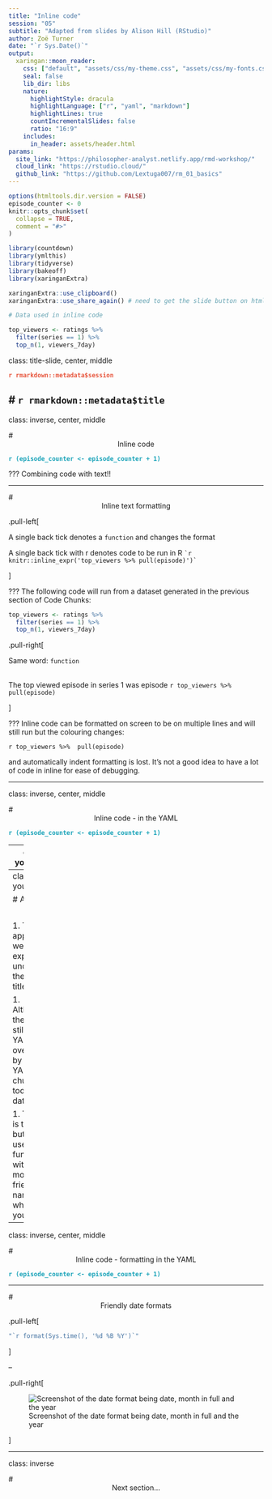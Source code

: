 ```yaml
---
title: "Inline code"
session: "05"
subtitle: "Adapted from slides by Alison Hill (RStudio)"
author: Zoë Turner
date: "`r Sys.Date()`"
output:
  xaringan::moon_reader:
    css: ["default", "assets/css/my-theme.css", "assets/css/my-fonts.css"]
    seal: false 
    lib_dir: libs
    nature:
      highlightStyle: dracula
      highlightLanguage: ["r", "yaml", "markdown"]
      highlightLines: true
      countIncrementalSlides: false
      ratio: "16:9"
    includes:
      in_header: assets/header.html  
params:
  site_link: "https://philosopher-analyst.netlify.app/rmd-workshop/"
  cloud_link: "https://rstudio.cloud/"
  github_link: "https://github.com/Lextuga007/rm_01_basics"
---
```


```r
options(htmltools.dir.version = FALSE)
episode_counter <- 0
knitr::opts_chunk$set(
  collapse = TRUE,   
  comment = "#>"
)
```

```r
library(countdown)
library(ymlthis)
library(tidyverse)
library(bakeoff)
library(xaringanExtra)

xaringanExtra::use_clipboard()
xaringanExtra::use_share_again() # need to get the slide button on html view

# Data used in inline code

top_viewers <- ratings %>% 
  filter(series == 1) %>% 
  top_n(1, viewers_7day)

```

class: title-slide, center, middle

<span class="fa-stack fa-4x">
  <i class="fa fa-circle fa-stack-2x" style="color: #ffffffcc;"></i>
  <strong class="fa-stack-1x" style="color:#e7553c;">`r rmarkdown::metadata$session`</strong>
</span> 

# `r rmarkdown::metadata$title`
---

class: inverse, center, middle

# <center>Inline code</center>

<span class="fa-stack fa-4x">
  <i class="fa fa-circle fa-stack-2x" style="color: #fff;"></i>
  <strong class="fa-stack-1x" style="color:#17a2b8;">`r (episode_counter <- episode_counter + 1)` </strong>
</span> 

???
Combining code with text!!

---

# <center>Inline text formatting</center>

.pull-left[

A single back tick denotes a `function` and changes the format

A single back tick with r denotes code to be run in R
``` `r knitr::inline_expr('top_viewers %>% pull(episode)')` ```

]

???
The following code will run from a dataset generated in the previous section of Code Chunks:

```r
top_viewers <- ratings %>% 
  filter(series == 1) %>% 
  top_n(1, viewers_7day)

```


.pull-right[

Same word: `function`  

</br>
The top viewed episode in series 1 was episode
`r top_viewers %>% pull(episode)`

]

???
Inline code can be formatted on screen to be on multiple lines and will still run but the colouring changes:

`r top_viewers %>% 
pull(episode)`

and automatically indent formatting is lost. It's not a good idea to have a lot of code in inline for ease of debugging.

---

class: inverse, center, middle

# <center>Inline code - in the YAML</center>

<span class="fa-stack fa-4x">
  <i class="fa fa-circle fa-stack-2x" style="color: #fff;"></i>
  <strong class="fa-stack-1x" style="color:#17a2b8;">`r (episode_counter <- episode_counter + 1)` </strong>
</span> 

---
class: your-turn

# Your turn

In the file `01-bakeoff-report.Rmd` 

1 Add the following in the YAML and `r emo::ji("yarn")` **Knit** 

```r
yml_empty() %>% 
  yml_date("2022-01-01") %>% 
  asis_yaml_output()
```

2 Replace the date with this code

```r
yml_empty() %>% 
  yml_date("`r Sys.Date()`") %>% 
  asis_yaml_output()
```

3 Replace the date with this code

```r
yml_empty() %>% 
  yml_date("`r lubridate::today()`") %>% 
  asis_yaml_output()
```


```r
countdown(minutes = 3)
```

???
The quotation marks are very important, particularly with the inline code starting `r`

---
class: your-turn

# Answers

</br>

1. The date appears as we'd expect underneath the main title

1. Although the date is still in the YAML it is overwritten by the YAML code chunk to today's date

1. The date is the same but this uses a function with a more user-friendly name - which do you prefer?

---

class: inverse, center, middle

# <center>Inline code - formatting in the YAML</center>

<span class="fa-stack fa-4x">
  <i class="fa fa-circle fa-stack-2x" style="color: #fff;"></i>
  <strong class="fa-stack-1x" style="color:#17a2b8;">`r (episode_counter <- episode_counter + 1)` </strong>
</span> 

---

# <center>Friendly date formats</center>


.pull-left[

```r
"`r format(Sys.time(), '%d %B %Y')`"
```
]

--

.pull-right[

![Screenshot of the date format being date, month in full and the year](images/format-date-yaml.PNG)

]


---
class: inverse

# <center>Next section...</center>
